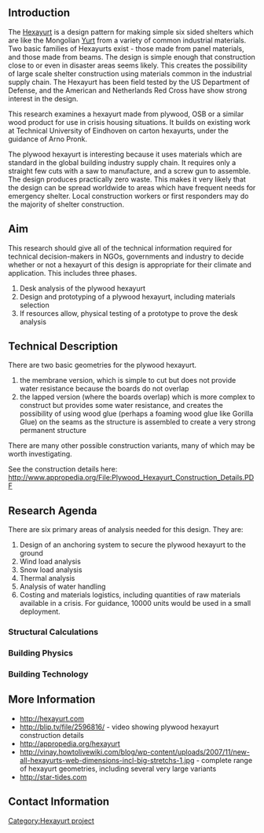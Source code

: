 [[Category:Hexayurt project]]

== Introduction ==
The [[Hexayurt]] is a design pattern for making simple six sided shelters which are like the Mongolian [[Yurt]] from a variety of common industrial materials. Two basic families of Hexayurts exist - those made from panel materials, and those made from beams. The design is simple enough that construction close to or even in disaster areas seems likely. This creates the possibility of large scale shelter construction using materials common in the industrial supply chain. The Hexayurt has been field tested by the US Department of Defense, and the American and Netherlands Red Cross have show strong interest in the design.

This research examines a hexayurt made from plywood, OSB or a similar wood product for use in crisis housing situations. It builds on existing work at Technical University of Eindhoven on carton hexayurts, under the guidance of Arno Pronk.

The plywood hexayurt is interesting because it uses materials which are standard in the global building industry supply chain. It requires only a straight few cuts with a saw to manufacture, and a screw gun to assemble. The design produces practically zero waste. This makes it very likely that the design can be spread worldwide to areas which have frequent needs for emergency shelter. Local construction workers or first responders may do the majority of shelter construction.
 
== Aim ==
This research should give all of the technical information required for technical decision-makers in NGOs, governments and industry to decide whether or not a hexayurt of this design is appropriate for their climate and application. This includes three phases.

# Desk analysis of the plywood hexayurt
# Design and prototyping of a plywood hexayurt, including materials selection
# If resources allow, physical testing of a prototype to prove the desk analysis

== Technical Description ==
There are two basic geometries for the plywood hexayurt.

# the membrane version, which is simple to cut but does not provide water resistance because the boards do not overlap
# the lapped version (where the boards overlap) which is more complex to construct but provides some water resistance, and creates the possibility of using wood glue (perhaps a foaming wood glue like Gorilla Glue) on the seams as the structure is assembled to create a very strong permanent structure

There are many other possible construction variants, many of which may be worth investigating.

See the construction details here: http://www.appropedia.org/File:Plywood_Hexayurt_Construction_Details.PDF

== Research Agenda ==
There are six primary areas of analysis needed for this design. They are:

# Design of an anchoring system to secure the plywood hexayurt to the ground
# Wind load analysis
# Snow load analysis
# Thermal analysis
# Analysis of water handling
# Costing and materials logistics, including quantities of raw materials available in a crisis. For guidance, 10000 units would be used in a small deployment.

=== Structural Calculations ===
=== Building Physics ===
=== Building Technology ===
== More Information ==
*http://hexayurt.com
*http://blip.tv/file/2596816/ - video showing plywood hexayurt construction details
*http://appropedia.org/hexayurt
*http://vinay.howtolivewiki.com/blog/wp-content/uploads/2007/11/new-all-hexayurts-web-dimensions-incl-big-stretchs-1.jpg - complete range of hexayurt geometries, including several very large variants
*http://star-tides.com

== Contact Information ==
